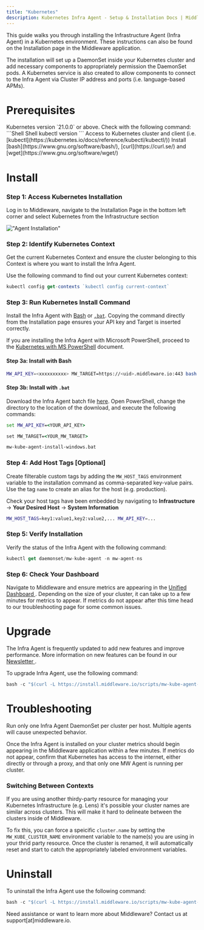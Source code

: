 ```yaml
---
title: "Kubernetes"
description: Kubernetes Infra Agent - Setup & Installation Docs | Middleware
---
```


This guide walks you through installing the Infrastructure Agent (Infra Agent) in a Kubernetes environment. These instructions can also be found on the Installation page in the Middleware application. 

The installation will set up a DaemonSet inside your Kubernetes cluster and add necessary components to appropriately permission the DaemonSet pods. A Kubernetes service is also created to allow components to connect to the Infra Agent via Cluster IP address and ports (i.e. language-based APMs). 


# Prerequisites

<Steps>
  <Step title="Kubernetes Version">
  Kubernetes version `21.0.0` or above. Check with the following command:
  ```Shell Shell
  kubectl version
  ```
  </Step>

  <Step title="Kubernetes Access">
  Access to Kubernetes cluster and client (i.e. [kubectl](https://kubernetes.io/docs/reference/kubectl/kubectl/))
  </Step>

  <Step title="CLI Tools">
  Install [bash](https://www.gnu.org/software/bash/), [curl](https://curl.se/) and [wget](https://www.gnu.org/software/wget/)
  </Step>
</Steps>

# Install

### Step 1: Access Kubernetes Installation

Log in to Middleware, navigate to the Installation Page in the bottom left corner and select Kubernetes from the Infrastructure section

!["Agent Installation"](/images/agent-installation/k1.png)


### Step 2: Identify Kubernetes Context

Get the current Kubernetes Context and ensure the cluster belonging to this Context is where you want to install the Infra Agent.

Use the following command to find out your current Kubernetes context:

```javascript Shell
kubectl config get-contexts `kubectl config current-context`
```

### Step 3: Run Kubernetes Install Command

Install the Infra Agent with [Bash](/agent-installation/kubernetes#step-3a-install-with-bash) or [`.bat`](/agent-installation/kubernetes#step-3b-install-with-bat). Copying the command directly from the Installation page ensures your API key and Target is inserted correctly.

<Note> If you are installing the Infra Agent with Microsoft PowerShell, proceed to the [Kubernetes with MS PowerShell](https://docs.middleware.io/agent-installation/kubernetes-ms-powershell) document. </Note>

#### Step 3a: Install with Bash

```bash bash 
MW_API_KEY=<xxxxxxxxxx> MW_TARGET=https://<uid>.middleware.io:443 bash -c "$(curl -L https://install.middleware.io/scripts/mw-kube-agent-install.sh)"
```

#### Step 3b: Install with `.bat`

Download the Infra Agent batch file [here](https://install.middleware.io/scripts/mw-kube-agent-install-windows.bat). Open PowerShell, change the directory to the location of the download, and execute the following commands:

```bat .bat
set MW_API_KEY=<YOUR_API_KEY>

set MW_TARGET=<YOUR_MW_TARGET>

mw-kube-agent-install-windows.bat
```

### Step 4: Add Host Tags [Optional]

Create filterable custom tags by adding the `MW_HOST_TAGS` environment variable to the installation command as comma-separated key-value pairs. Use the tag `name` to create an alias for the host (e.g. production). 

<Note> Check your host tags have been embedded by navigating to __Infrastructure__ -> __Your Desired Host__ -> __System Information__ </Note>

```bash Shell
MW_HOST_TAGS=key1:value1,key2:value2,... MW_API_KEY=...
```



### Step 5: Verify Installation
  
Verify the status of the Infra Agent with the following command:

```javascript Shell
kubectl get daemonset/mw-kube-agent -n mw-agent-ns
```

### Step 6: Check Your Dashboard

Navigate to Middleware and ensure metrics are appearing in the <a href="https://docs.middleware.io/docs/unified-dashboard/unified-view"> Unified Dashboard </a>. Depending on the size of your cluster, it can take up to a few minutes for metrics to appear. If metrics do not appear after this time head to our troubleshooting page for some common issues.

# Upgrade

The Infra Agent is frequently updated to add new features and improve performance. More information on new features can be found in our <a href="https://newsletters.middleware.io/"> Newsletter </a>. 

To upgrade Infra Agent, use the following command:

```javascript Shell
bash -c "$(curl -L https://install.middleware.io/scripts/mw-kube-agent-upgrade.sh)"
```

# Troubleshooting
<Warning>  Run only one Infra Agent DaemonSet per cluster per host. Multiple agents will cause unexpected behavior. </Warning>

Once the Infra Agent is installed on your cluster metrics should begin appearing in the Middleware application within a few minutes. If metrics do not appear, confirm that Kubernetes has access to the internet, either directly or through a proxy, and that only one MW Agent is running per cluster. 

### Switching Between Contexts
If you are using another thirdy-party resource for managing your Kubernetes Infrastructure (e.g. Lens) it's possible your cluster names are similar across clusters. This will make it hard to delineate between the clusters inside of Middleware.

To fix this, you can force a speicific `cluster.name` by setting the `MW_KUBE_CLUSTER_NAME` environment variable to the name(s) you are using in your thrid party resource. Once the cluster is renamed, it will automatically reset and start to catch the appropriately labeled environment variables.

# Uninstall

To uninstall the Infra Agent use the following command:

```javascript Shell
bash -c "$(curl -L https://install.middleware.io/scripts/mw-kube-agent-uninstall.sh)"
```

<Note> Need assistance or want to learn more about Middleware? Contact us at support[at]middleware.io. </Note>